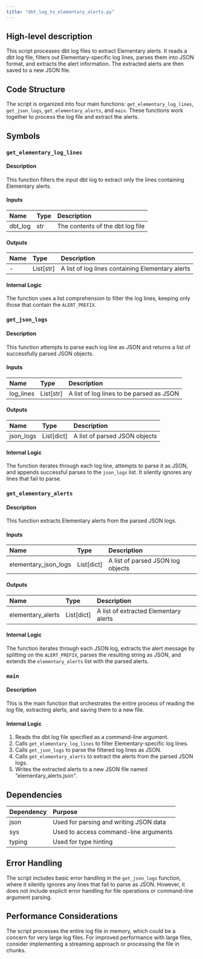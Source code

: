 ```yaml
---
title: "dbt_log_to_elementary_alerts.py"
---
```


## High-level description
This script processes dbt log files to extract Elementary alerts. It reads a dbt log file, filters out Elementary-specific log lines, parses them into JSON format, and extracts the alert information. The extracted alerts are then saved to a new JSON file.

## Code Structure
The script is organized into four main functions: `get_elementary_log_lines`, `get_json_logs`, `get_elementary_alerts`, and `main`. These functions work together to process the log file and extract the alerts.

## Symbols

### `get_elementary_log_lines`
#### Description
This function filters the input dbt log to extract only the lines containing Elementary alerts.

#### Inputs
| Name | Type | Description |
|:-----|:-----|:------------|
| dbt_log | str | The contents of the dbt log file |

#### Outputs
| Name | Type | Description |
|:-----|:-----|:------------|
| - | List[str] | A list of log lines containing Elementary alerts |

#### Internal Logic
The function uses a list comprehension to filter the log lines, keeping only those that contain the `ALERT_PREFIX`.

### `get_json_logs`
#### Description
This function attempts to parse each log line as JSON and returns a list of successfully parsed JSON objects.

#### Inputs
| Name | Type | Description |
|:-----|:-----|:------------|
| log_lines | List[str] | A list of log lines to be parsed as JSON |

#### Outputs
| Name | Type | Description |
|:-----|:-----|:------------|
| json_logs | List[dict] | A list of parsed JSON objects |

#### Internal Logic
The function iterates through each log line, attempts to parse it as JSON, and appends successful parses to the `json_logs` list. It silently ignores any lines that fail to parse.

### `get_elementary_alerts`
#### Description
This function extracts Elementary alerts from the parsed JSON logs.

#### Inputs
| Name | Type | Description |
|:-----|:-----|:------------|
| elementary_json_logs | List[dict] | A list of parsed JSON log objects |

#### Outputs
| Name | Type | Description |
|:-----|:-----|:------------|
| elementary_alerts | List[dict] | A list of extracted Elementary alerts |

#### Internal Logic
The function iterates through each JSON log, extracts the alert message by splitting on the `ALERT_PREFIX`, parses the resulting string as JSON, and extends the `elementary_alerts` list with the parsed alerts.

### `main`
#### Description
This is the main function that orchestrates the entire process of reading the log file, extracting alerts, and saving them to a new file.

#### Internal Logic
1. Reads the dbt log file specified as a command-line argument.
2. Calls `get_elementary_log_lines` to filter Elementary-specific log lines.
3. Calls `get_json_logs` to parse the filtered log lines as JSON.
4. Calls `get_elementary_alerts` to extract the alerts from the parsed JSON logs.
5. Writes the extracted alerts to a new JSON file named "elementary_alerts.json".

## Dependencies
| Dependency | Purpose |
|:-----------|:--------|
| json | Used for parsing and writing JSON data |
| sys | Used to access command-line arguments |
| typing | Used for type hinting |

## Error Handling
The script includes basic error handling in the `get_json_logs` function, where it silently ignores any lines that fail to parse as JSON. However, it does not include explicit error handling for file operations or command-line argument parsing.

## Performance Considerations
The script processes the entire log file in memory, which could be a concern for very large log files. For improved performance with large files, consider implementing a streaming approach or processing the file in chunks.